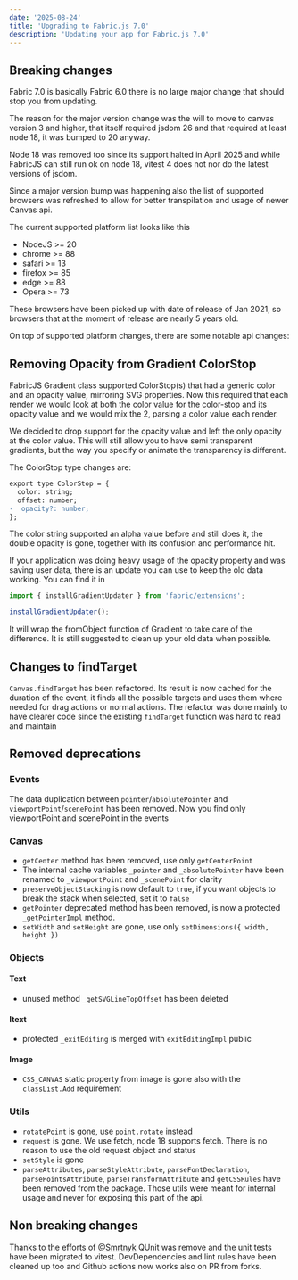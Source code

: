 ```yaml
---
date: '2025-08-24'
title: 'Upgrading to Fabric.js 7.0'
description: 'Updating your app for Fabric.js 7.0'
---
```


## Breaking changes

Fabric 7.0 is basically Fabric 6.0 there is no large major change that should stop you from updating.

The reason for the major version change was the will to move to canvas version 3 and higher,
that itself required jsdom 26 and that required at least node 18, it was bumped to 20 anyway.

Node 18 was removed too since its support halted in April 2025 and while FabricJS can
still run ok on node 18, vitest 4 does not nor do the latest versions of jsdom.

Since a major version bump was happening also the list of supported browsers was refreshed to allow
for better transpilation and usage of newer Canvas api.

The current supported platform list looks like this

- NodeJS >= 20
- chrome >= 88
- safari >= 13
- firefox >= 85
- edge >= 88
- Opera >= 73

These browsers have been picked up with date of release of Jan 2021,
so browsers that at the moment of release are nearly 5 years old.

On top of supported platform changes, there are some notable api changes:

## Removing Opacity from Gradient ColorStop

FabricJS Gradient class supported ColorStop(s) that had a generic color and an opacity value,
mirroring SVG properties. Now this required that each render we would look at both the color value
for the color-stop and its opacity value and we would mix the 2, parsing a color value each render.

We decided to drop support for the opacity value and left the only opacity at the color value.
This will still allow you to have semi transparent gradients, but the way you specify or animate the
transparency is different.

The ColorStop type changes are:

```diff
export type ColorStop = {
  color: string;
  offset: number;
-  opacity?: number;
};
```
The color string supported an alpha value before and still does it, the double opacity is gone,
together with its confusion and performance hit.

If your application was doing heavy usage of the opacity property and was saving user data, there
is an update you can use to keep the old data working.
You can find it in
```ts
import { installGradientUpdater } from 'fabric/extensions';

installGradientUpdater();
```
It will wrap the fromObject function of Gradient to take care of the difference.
It is still suggested to clean up your old data when possible.

## Changes to findTarget

`Canvas.findTarget` has been refactored. Its result is now cached for the duration of the event,
it finds all the possible targets and uses them where needed for drag actions or normal actions.
The refactor was done mainly to have clearer code since the existing `findTarget` function was hard
to read and maintain

## Removed deprecations

### Events
The data duplication between `pointer`/`absolutePointer` and `viewportPoint`/`scenePoint` has been removed.
Now you find only viewportPoint and scenePoint in the events

### Canvas
- `getCenter` method has been removed, use only `getCenterPoint`
- The internal cache variables `_pointer` and `_absolutePointer` have been renamed to `_viewportPoint` and `_scenePoint` for clarity
- `preserveObjectStacking` is now default to `true`, if you want objects to break the stack when selected, set it to `false`
- `getPointer` deprecated method has been removed, is now a protected `_getPointerImpl` method.
- `setWidth` and `setHeight` are gone, use only `setDimensions({ width, height })`


### Objects
#### Text
- unused method `_getSVGLineTopOffset` has been deleted
#### Itext
- protected `_exitEditing` is merged with `exitEditingImpl` public
#### Image
- `CSS_CANVAS` static property from image is gone also with the `classList.Add` requirement

### Utils
- `rotatePoint` is gone, use `point.rotate` instead
- `request` is gone. We use fetch, node 18 supports fetch. There is no reason to use the old request object and status
- `setStyle` is gone
- `parseAttributes`, `parseStyleAttribute`, `parseFontDeclaration`, `parsePointsAttribute`, `parseTransformAttribute` and `getCSSRules`
have been removed from the package. Those utils were meant for internal usage and never for exposing this part of the api.

## Non breaking changes

Thanks to the efforts of [@Smrtnyk](https://github.com/Smrtnyk) QUnit was remove and the unit tests have been migrated to vitest.
DevDependencies and lint rules have been cleaned up too and Github actions now works also on PR from forks.

